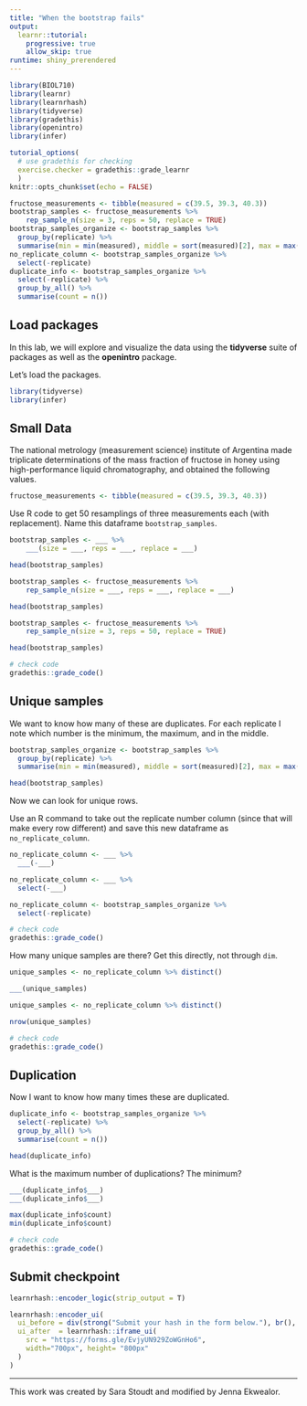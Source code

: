 ```yaml
---
title: "When the bootstrap fails"
output: 
  learnr::tutorial:
    progressive: true
    allow_skip: true
runtime: shiny_prerendered
---
```


```r
library(BIOL710)
library(learnr)
library(learnrhash)
library(tidyverse)
library(gradethis)
library(openintro)
library(infer)

tutorial_options(
  # use gradethis for checking
  exercise.checker = gradethis::grade_learnr
  )
knitr::opts_chunk$set(echo = FALSE)

fructose_measurements <- tibble(measured = c(39.5, 39.3, 40.3))
bootstrap_samples <- fructose_measurements %>%
    rep_sample_n(size = 3, reps = 50, replace = TRUE)
bootstrap_samples_organize <- bootstrap_samples %>%
  group_by(replicate) %>%
  summarise(min = min(measured), middle = sort(measured)[2], max = max(measured))
no_replicate_column <- bootstrap_samples_organize %>% 
  select(-replicate)
duplicate_info <- bootstrap_samples_organize %>%
  select(-replicate) %>%
  group_by_all() %>%
  summarise(count = n())
```

## Load packages

In this lab, we will explore and visualize the data using the **tidyverse** suite of packages as well as the **openintro** package.

Let's load the packages.

```r
library(tidyverse)
library(infer)
```


## Small Data

The national metrology (measurement science) institute of Argentina made triplicate determinations of the mass fraction of fructose in honey using
high-performance liquid chromatography, and obtained the following values.

```r
fructose_measurements <- tibble(measured = c(39.5, 39.3, 40.3))
```

Use R code to get 50 resamplings of three measurements each (with replacement). Name this dataframe `bootstrap_samples`.

```r
bootstrap_samples <- ___ %>%
    ___(size = ___, reps = ___, replace = ___)

head(bootstrap_samples)
```

```r
bootstrap_samples <- fructose_measurements %>%
    rep_sample_n(size = ___, reps = ___, replace = ___)

head(bootstrap_samples)
```

```r
bootstrap_samples <- fructose_measurements %>%
    rep_sample_n(size = 3, reps = 50, replace = TRUE)

head(bootstrap_samples)
```

```r
# check code
gradethis::grade_code()
```

## Unique samples

We want to know how many of these are duplicates. For each replicate I note which number is the minimum, the maximum, and in the middle.

```r
bootstrap_samples_organize <- bootstrap_samples %>%
  group_by(replicate) %>%
  summarise(min = min(measured), middle = sort(measured)[2], max = max(measured))

head(bootstrap_samples)
```

Now we can look for unique rows. 

Use an R command to take out the replicate number column (since that will make every row different) and save this new dataframe as `no_replicate_column`. 
```r
no_replicate_column <- ___ %>% 
  ___(-___)
```

```r
no_replicate_column <- ___ %>% 
  select(-___)
```

```r
no_replicate_column <- bootstrap_samples_organize %>% 
  select(-replicate)
```

```r
# check code
gradethis::grade_code()
```


How many unique samples are there? Get this directly, not through `dim`.

```r
unique_samples <- no_replicate_column %>% distinct()

___(unique_samples)
```

```r
unique_samples <- no_replicate_column %>% distinct()

nrow(unique_samples)
```

```r
# check code
gradethis::grade_code()
```

## Duplication

Now I want to know how many times these are duplicated. 

```r
duplicate_info <- bootstrap_samples_organize %>%
  select(-replicate) %>%
  group_by_all() %>%
  summarise(count = n())

head(duplicate_info)
```

What is the maximum number of duplications? The minimum? 

```r
___(duplicate_info$___)
___(duplicate_info$___)
```


```r
max(duplicate_info$count)
min(duplicate_info$count)
```

```r
# check code
gradethis::grade_code()
```




## Submit checkpoint

```r
learnrhash::encoder_logic(strip_output = T)
```

```r
learnrhash::encoder_ui(
  ui_before = div(strong("Submit your hash in the form below."), br(), br()),
  ui_after  = learnrhash::iframe_ui(
    src = "https://forms.gle/EvjyUN929ZoWGnHo6",
    width="700px", height= "800px"
  )
)
```


* * *

This work was created by Sara Stoudt and modified by Jenna Ekwealor.

